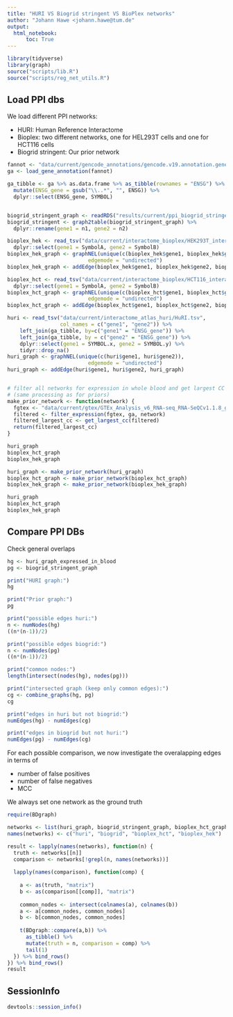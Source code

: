 ```yaml
---
title: "HURI VS Biogrid stringent VS BioPlex networks"
author: "Johann Hawe <johann.hawe@tum.de"
output: 
  html_notebook:
      toc: True
---
```


```r
library(tidyverse)
library(graph)
source("scripts/lib.R")
source("scripts/reg_net_utils.R")
```


## Load PPI dbs

We load different PPI networks:

- HURI: Human Reference Interactome
- Bioplex: two different networks, one for HEL293T cells and one for HCT116 cells
- Biogrid stringent: Our prior network

```r
fannot <- "data/current/gencode_annotations/gencode.v19.annotation.gene.gtf"
ga <- load_gene_annotation(fannot)

ga_tibble <- ga %>% as.data.frame %>% as_tibble(rownames = "ENSG") %>%
  mutate(ENSG_gene = gsub("\\..*", "", ENSG)) %>%
  dplyr::select(ENSG_gene, SYMBOL)


biogrid_stringent_graph <- readRDS("results/current/ppi_biogrid_stringent.rds")
biogrid_stringent <- graph2table(biogrid_stringent_graph) %>%
  dplyr::rename(gene1 = n1, gene2 = n2)

bioplex_hek <- read_tsv("data/current/interactome_bioplex/HEK293T_interactome.tsv") %>%
  dplyr::select(gene1 = SymbolA, gene2 = SymbolB)
bioplex_hek_graph <- graphNEL(unique(c(bioplex_hek$gene1, bioplex_hek$gene2)), 
                          edgemode = "undirected")
bioplex_hek_graph <- addEdge(bioplex_hek$gene1, bioplex_hek$gene2, bioplex_hek_graph)

bioplex_hct <- read_tsv("data/current/interactome_bioplex/HCT116_interactome.tsv") %>%
  dplyr::select(gene1 = SymbolA, gene2 = SymbolB)
bioplex_hct_graph <- graphNEL(unique(c(bioplex_hct$gene1, bioplex_hct$gene2)), 
                          edgemode = "undirected")
bioplex_hct_graph <- addEdge(bioplex_hct$gene1, bioplex_hct$gene2, bioplex_hct_graph)

huri <- read_tsv("data/current/interactome_atlas_huri/HuRI.tsv", 
                 col_names = c("gene1", "gene2")) %>%
    left_join(ga_tibble, by=c("gene1" = "ENSG_gene")) %>% 
    left_join(ga_tibble, by = c("gene2" = "ENSG_gene")) %>% 
    dplyr::select(gene1 = SYMBOL.x, gene2 = SYMBOL.y) %>% 
    tidyr::drop_na()
huri_graph <- graphNEL(unique(c(huri$gene1, huri$gene2)), 
                          edgemode = "undirected")
huri_graph <- addEdge(huri$gene1, huri$gene2, huri_graph)


# filter all networks for expression in whole blood and get largest CC
# (same processing as for priors)
make_prior_network <- function(network) {
  fgtex <- "data/current/gtex/GTEx_Analysis_v6_RNA-seq_RNA-SeQCv1.1.8_gene_median_rpkm.gct"
  filtered <- filter_expression(fgtex, ga, network)
  filtered_largest_cc <- get_largest_cc(filtered)
  return(filtered_largest_cc)
}

huri_graph
bioplex_hct_graph
bioplex_hek_graph

huri_graph <- make_prior_network(huri_graph)
bioplex_hct_graph <- make_prior_network(bioplex_hct_graph)
bioplex_hek_graph <- make_prior_network(bioplex_hek_graph)

huri_graph
bioplex_hct_graph
bioplex_hek_graph

```

## Compare PPI DBs

Check general overlaps

```r
hg <- huri_graph_expressed_in_blood
pg <- biogrid_stringent_graph

print("HURI graph:")
hg

print("Prior graph:")
pg

print("possible edges huri:")
n <- numNodes(hg)
((n*(n-1))/2)

print("possible edges biogrid:")
n <- numNodes(pg)
((n*(n-1))/2)

print("common nodes:")
length(intersect(nodes(hg), nodes(pg)))

print("intersected graph (keep only common edges):")
cg <- combine_graphs(hg, pg)
cg

print("edges in huri but not biogrid:")
numEdges(hg) - numEdges(cg)

print("edges in biogrid but not huri:")
numEdges(pg) - numEdges(cg)

```

For each possible comparison, we now investigate the overalapping edges in terms of 

- number of false positives
- number of false negatives
- MCC

We always set one network as the ground truth

```r
require(BDgraph)

networks <- list(huri_graph, biogrid_stringent_graph, bioplex_hct_graph, bioplex_hek_graph)
names(networks) <- c("huri", "biogrid", "bioplex_hct", "bioplex_hek")

result <- lapply(names(networks), function(n) {
  truth <- networks[[n]]
  comparison <- networks[!grepl(n, names(networks))]
  
  lapply(names(comparison), function(comp) {
    
    a <- as(truth, "matrix")
    b <- as(comparison[[comp]], "matrix")
    
    common_nodes <- intersect(colnames(a), colnames(b))
    a <- a[common_nodes, common_nodes]
    b <- b[common_nodes, common_nodes]
    
    t(BDgraph::compare(a,b)) %>% 
      as_tibble() %>%
      mutate(truth = n, comparison = comp) %>%
      tail(1)
  }) %>% bind_rows()
}) %>% bind_rows()
result

```

## SessionInfo

```r
devtools::session_info()
```


